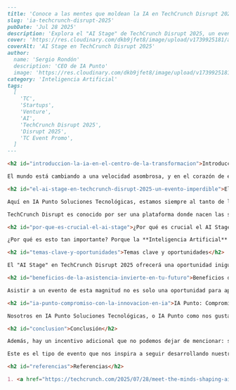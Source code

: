 ```md
---
title: 'Conoce a las mentes que moldean la IA en TechCrunch Disrupt 2025'
slug: 'ia-techcrunch-disrupt-2025'
pubDate: 'Jul 28 2025'
description: 'Explora el "AI Stage" de TechCrunch Disrupt 2025, un evento crucial donde los líderes de la IA compartirán las innovaciones y el futuro de esta tecnología transformadora.'
cover: 'https://res.cloudinary.com/dkb9jfet8/image/upload/v1739925181/ai_techcrunch_disrupt_2025.png' 
coverAlt: 'AI Stage en TechCrunch Disrupt 2025'
author:
  name: 'Sergio Rondón'
  description: 'CEO de IA Punto'
  image: 'https://res.cloudinary.com/dkb9jfet8/image/upload/v1739925181/sergio_gdcaeh.png'
category: 'Inteligencia Artificial'
tags:
  [
    'TC',
    'Startups',
    'Venture',
    'AI',
    'TechCrunch Disrupt 2025',
    'Disrupt 2025',
    'TC Event Promo',
  ]
---

<h2 id="introduccion-la-ia-en-el-centro-de-la-transformacion">Introducción: La IA en el centro de la transformación</h2>

El mundo está cambiando a una velocidad asombrosa, y en el corazón de esta transformación se encuentra la **Inteligencia Artificial**. Cada día, nuevas innovaciones redefinen lo que creíamos posible, abriendo puertas a soluciones que antes solo existían en la ciencia ficción. Es un campo vibrante, en constante evolución, y estar al tanto de las últimas tendencias y conocimientos es crucial para cualquiera que desee no solo observar el futuro, sino ser parte activa de su construcción.

<h2 id="el-ai-stage-en-techcrunch-disrupt-2025-un-evento-imperdible">El AI Stage en TechCrunch Disrupt 2025: Un evento imperdible</h2>

Aquí en IA Punto Soluciones Tecnológicas, estamos siempre al tanto de lo último en el mundo tecnológico, y por eso, queremos compartir con ustedes una noticia que nos ha parecido increíblemente relevante y emocionante. Se ha revelado un adelanto de lo que será el "AI Stage" en TechCrunch Disrupt 2025, y promete ser un evento que nadie querrá perderse. Imaginen dos días completos inmersos en conversaciones profundas, con las mentes más brillantes y disruptivas del campo de la **IA**. ¡Suena fascinante, verdad?

TechCrunch Disrupt es conocido por ser una plataforma donde nacen las startups del mañana, donde las ideas se transforman en negocios y donde la innovación es la estrella. Pero la adición de un escenario dedicado exclusivamente a la **Inteligencia Artificial** eleva el evento a un nuevo nivel. Este "AI Stage" no es solo un espacio para charlas; es un punto de encuentro para visionarios, ingenieros, emprendedores e inversores que están diseñando el próximo capítulo de la IA. Desde algoritmos revolucionarios hasta aplicaciones prácticas que están impactando nuestras vidas, cada sesión está pensada para ofrecer una perspectiva única y valiosa.

<h2 id="por-que-es-crucial-el-ai-stage">¿Por qué es crucial el AI Stage?</h2>

¿Por qué es esto tan importante? Porque la **Inteligencia Artificial** no es solo una tecnología más; es el motor que impulsará la próxima ola de crecimiento económico y desarrollo social. Afectará a todas las industrias, desde la salud hasta la educación, pasando por el entretenimiento y la manufactura. Comprender sus fundamentos, sus limitaciones y, sobre todo, su potencial, es fundamental para cualquier empresa o individuo que busque mantenerse competitivo y relevante. Para nosotros en IA Punto, ver eventos como este subraya la importancia de la innovación continua y la necesidad de nutrir un ecosistema donde las ideas de IA puedan florecer y transformarse en soluciones tangibles.

<h2 id="temas-clave-y-oportunidades">Temas clave y oportunidades</h2>

El "AI Stage" en TechCrunch Disrupt 2025 ofrecerá una oportunidad inigualable para escuchar directamente de los pioneros que están moldeando el futuro de esta tecnología. Pensemos en los temas que se abordarán: desde cómo la **IA** está redefiniendo la experiencia del usuario, hasta el desarrollo de modelos de lenguaje avanzados que están revolucionando la forma en que interactuamos con las máquinas. También se espera que se discutan las implicaciones éticas de la **IA**, la importancia de la privacidad de los datos, y cómo podemos asegurar que esta poderosa herramienta se utilice para el bien común. Estas son conversaciones críticas que van más allá del código y que afectan a la sociedad en su conjunto.

<h2 id="beneficios-de-la-asistencia-invierte-en-tu-futuro">Beneficios de la asistencia: Invierte en tu futuro</h2>

Asistir a un evento de esta magnitud no es solo una oportunidad para aprender; es una inversión en tu futuro y en el de tu negocio. Imagina la posibilidad de conectar con otros líderes de la industria, de compartir ideas con personas que enfrentan desafíos similares, y de encontrar inspiración para tu próximo gran proyecto. Para las startups, es una vitrina excepcional para presentar sus innovaciones ante inversores y socios potenciales. Para los inversores, es una forma de identificar las próximas "joyas" en el vasto mar de la tecnología de **IA**.

<h2 id="ia-punto-compromiso-con-la-innovacion-en-ia">IA Punto: Compromiso con la innovación en IA</h2>

Nosotros en IA Punto Soluciones Tecnológicas, o IA Punto como nos gusta abreviar, creemos firmemente que el futuro ya está aquí, y se está construyendo con cada avance en **IA**. Por eso, queremos animarte a considerar seriamente la posibilidad de participar en este evento transformador. La información que se compartirá, las conexiones que se harán y la inspiración que se obtendrá, podrían ser el catalizador para tu próximo gran éxito. Es una inversión que, sin duda, rendirá frutos en un mundo cada vez más impulsado por la **inteligencia artificial**.

<h2 id="conclusion">Conclusión</h2>

Además, hay un incentivo adicional que no podemos dejar de mencionar: si te registras ahora, puedes ahorrar hasta $625. ¡Es una oferta fantástica para asegurar tu lugar en un evento que promete ser legendario! No dejes pasar la oportunidad de ser parte de las conversaciones que definirán el rumbo de la **Inteligencia Artificial** en los próximos años. En IA Punto, estamos emocionados por lo que este evento significa para la comunidad tecnológica global, y esperamos que tú también lo estés.

Este es el tipo de evento que nos inspira a seguir desarrollando nuestras propias soluciones de **IA**, siempre buscando maneras de aplicar esta tecnología para resolver problemas reales y hacer la vida de nuestros clientes más fácil y eficiente. La oportunidad de estar en la vanguardia, de entender hacia dónde se dirige la marea, es invaluable.

<h2 id="referencias">Referencias</h2>

1. <a href="https://techcrunch.com/2025/07/28/meet-the-minds-shaping-ai-techcrunch-disrupt-2025-ai-stage-revealed/" target="_blank" rel="noopener noreferrer">TechCrunch: Meet the Minds Shaping AI at TechCrunch Disrupt 2025 AI Stage</a>
```